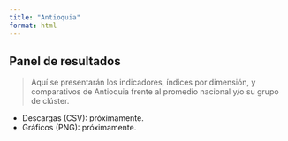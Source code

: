 ```yaml
---
title: "Antioquia"
format: html
---
```


## Panel de resultados

> Aquí se presentarán los indicadores, índices por dimensión, y comparativos de Antioquia frente al promedio nacional y/o su grupo de clúster.

- Descargas (CSV): próximamente.
- Gráficos (PNG): próximamente.
